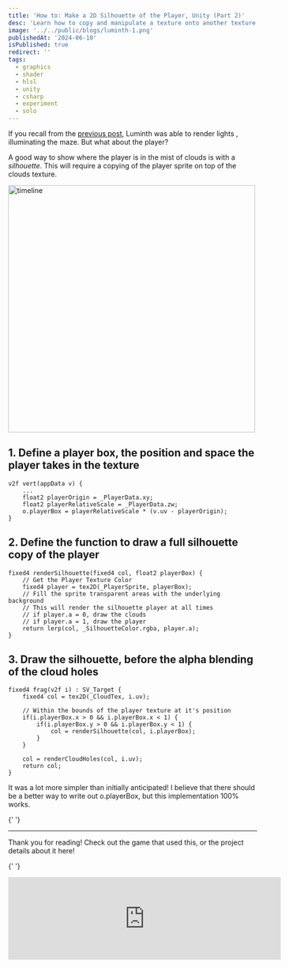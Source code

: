 ```yaml
---
title: 'How to: Make a 2D Silhouette of the Player, Unity (Part 2)'
desc: 'Learn how to copy and manipulate a texture onto another texture using HLSL in Unity'
image: '../../public/blogs/luminth-1.png'
publishedAt: '2024-06-10'
isPublished: true
redirect: ''
tags:
  - graphics
  - shader
  - hlsl
  - unity
  - csharp
  - experiment
  - solo
---
```


If you recall from the [previous post](/blogs/how-to-mask-feathered-holes), Luminth was able to render lights , illuminating the maze. But what about the player?

A good way to show where the player is in the mist of clouds is with a _silhouette_. This will require a copying of the player sprite on top of the clouds texture.

<Image
	src='/blogs/luminth-1.png'
	width='500'
	height='500'
	alt='timeline'
	sizes='100vw'
/>

## 1. Define a player box, the position and space the player takes in the texture

```hlsl caption="This requires a _PlayerData property, that should be passed using a C# script"
v2f vert(appData v) {
	...
	float2 playerOrigin = _PlayerData.xy;
	float2 playerRelativeScale = _PlayerData.zw;
	o.playerBox = playerRelativeScale * (v.uv - playerOrigin);
}
```

## 2. Define the function to draw a full silhouette copy of the player

```hlsl caption="Taking the player's sprite, and outputting a clean, gray-colored version of it"
fixed4 renderSilhouette(fixed4 col, float2 playerBox) {
	// Get the Player Texture Color
	fixed4 player = tex2D(_PlayerSprite, playerBox);
	// Fill the sprite transparent areas with the underlying background
	// This will render the silhouette player at all times
	// if player.a = 0, draw the clouds
	// if player.a = 1, draw the player
	return lerp(col, _SilhouetteColor.rgba, player.a);
}
```

## 3. Draw the silhouette, before the alpha blending of the cloud holes

```hlsl
fixed4 frag(v2f i) : SV_Target {
	fixed4 col = tex2D(_CloudTex, i.uv);

	// Within the bounds of the player texture at it's position
	if(i.playerBox.x > 0 && i.playerBox.x < 1) {
		if(i.playerBox.y > 0 && i.playerBox.y < 1) {
			col = renderSilhouette(col, i.playerBox);
		}
	}

	col = renderCloudHoles(col, i.uv);
	return col;
}
```

It was a lot more simpler than initially anticipated! I believe that there should be a better way to write out o.playerBox, but this implementation 100% works.

<Tag
	link='https://raw.githubusercontent.com/thomasw-dev/LudumDare55/PostJam/LudumDare55/Assets/Scripts/Shader/CloudsHole.shader?token=GHSAT0AAAAAACWRN6OOJXX4WA7FK6J52GOOZWWRY3Q'
	name='Source Code: Clouds.shader'
	isSolid={true}
	isNewPage={true}
/>
<Tag
	link='https://raw.githubusercontent.com/thomasw-dev/LudumDare55/PostJam/LudumDare55/Assets/Scripts/Shader/Clouds.cs?token=GHSAT0AAAAAACWRN6OOVFDPRWPWUXID62MWZWWRYSQ'
	name='Source Code: Clouds.cs'
	isSolid={true}
	isNewPage={true}
/>{' '}

---

Thank you for reading! Check out the game that used this, or the project details about it here!

<Tag link='/blogs/luminth' name='Luminth Details' isSolid={true} />{' '}

<iframe
	frameborder='0'
	src='https://itch.io/embed/2649454?linkback=true&amp;bg_color=EDE9E4&amp;fg_color=806562&amp;link_color=C3864D&amp;border_color=C3864D'
	width='552'
	height='167'>
	<a href='https://raphaeleg.itch.io/luminth'>
		Luminth by Raphaele Guillemot, Thomas Wang
	</a>
</iframe>
